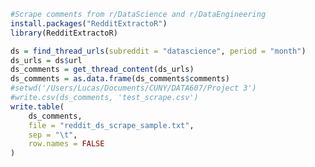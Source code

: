 ```r
#Scrape comments from r/DataScience and r/DataEngineering
install.packages("RedditExtractoR")
library(RedditExtractoR)

ds = find_thread_urls(subreddit = "datascience", period = "month")
ds_urls = ds$url
ds_comments = get_thread_content(ds_urls)
ds_comments = as.data.frame(ds_comments$comments)
#setwd('/Users/Lucas/Documents/CUNY/DATA607/Project 3')
#write.csv(ds_comments, 'test_scrape.csv')
write.table(
    ds_comments,
    file = "reddit_ds_scrape_sample.txt",
    sep = "\t",
    row.names = FALSE
)
```